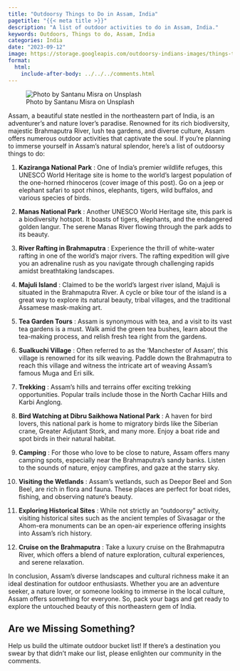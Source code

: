 ```yaml
---
title: "Outdoorsy Things to Do in Assam, India"
pagetitle: "{{< meta title >}}"
description: "A list of outdoor activities to do in Assam, India."
keywords: Outdoors, Things to do, Assam, India
categories: India
date: "2023-09-12"
image: https://storage.googleapis.com/outdoorsy-indians-images/things-to-do/one-horn-rhino.jpg
format:
  html:
    include-after-body: ../../../comments.html
---
```

![Photo by Santanu Misra on Unsplash](https://storage.googleapis.com/outdoorsy-indians-images/things-to-do/one-horn-rhino.jpg){fig-alt="Photo of a one-horned rhinoceros" .preview-image}

Assam, a beautiful state nestled in the northeastern part of India, is an adventurer’s and nature lover’s paradise. Renowned for its rich biodiversity, majestic Brahmaputra River, lush tea gardens, and diverse culture, Assam offers numerous outdoor activities that captivate the soul. If you're planning to immerse yourself in Assam's natural splendor, here's a list of outdoorsy things to do: 

1. **Kaziranga National Park** : One of India's premier wildlife refuges, this UNESCO World Heritage site is home to the world's largest population of the one-horned rhinoceros (cover image of this post). Go on a jeep or elephant safari to spot rhinos, elephants, tigers, wild buffalos, and various species of birds. 

2. **Manas National Park** : Another UNESCO World Heritage site, this park is a biodiversity hotspot. It boasts of tigers, elephants, and the endangered golden langur. The serene Manas River flowing through the park adds to its beauty. 

3. **River Rafting in Brahmaputra** : Experience the thrill of white-water rafting in one of the world's major rivers. The rafting expedition will give you an adrenaline rush as you navigate through challenging rapids amidst breathtaking landscapes. 

4. **Majuli Island** : Claimed to be the world's largest river island, Majuli is situated in the Brahmaputra River. A cycle or bike tour of the island is a great way to explore its natural beauty, tribal villages, and the traditional Assamese mask-making art. 

5. **Tea Garden Tours** : Assam is synonymous with tea, and a visit to its vast tea gardens is a must. Walk amid the green tea bushes, learn about the tea-making process, and relish fresh tea right from the gardens. 

6. **Sualkuchi Village** : Often referred to as the 'Manchester of Assam', this village is renowned for its silk weaving. Paddle down the Brahmaputra to reach this village and witness the intricate art of weaving Assam's famous Muga and Eri silk. 

7. **Trekking** : Assam's hills and terrains offer exciting trekking opportunities. Popular trails include those in the North Cachar Hills and Karbi Anglong. 

8. **Bird Watching at Dibru Saikhowa National Park** : A haven for bird lovers, this national park is home to migratory birds like the Siberian crane, Greater Adjutant Stork, and many more. Enjoy a boat ride and spot birds in their natural habitat. 

9. **Camping** : For those who love to be close to nature, Assam offers many camping spots, especially near the Brahmaputra's sandy banks. Listen to the sounds of nature, enjoy campfires, and gaze at the starry sky. 

10. **Visiting the Wetlands** : Assam's wetlands, such as Deepor Beel and Son Beel, are rich in flora and fauna. These places are perfect for boat rides, fishing, and observing nature's beauty. 

11. **Exploring Historical Sites** : While not strictly an "outdoorsy" activity, visiting historical sites such as the ancient temples of Sivasagar or the Ahom-era monuments can be an open-air experience offering insights into Assam's rich history. 

12. **Cruise on the Brahmaputra** : Take a luxury cruise on the Brahmaputra River, which offers a blend of nature exploration, cultural experiences, and serene relaxation.

In conclusion, Assam's diverse landscapes and cultural richness make it an ideal destination for outdoor enthusiasts. Whether you are an adventure seeker, a nature lover, or someone looking to immerse in the local culture, Assam offers something for everyone. So, pack your bags and get ready to explore the untouched beauty of this northeastern gem of India.

::: callout-tip
## Are we Missing Something?
Help us build the ultimate outdoor bucket list! If there's a destination you swear by that didn't make our list, please enlighten our community in the comments.
:::
